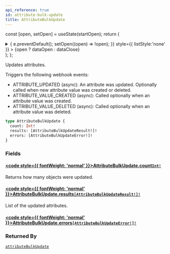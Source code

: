 ```yaml
---
api_reference: true
id: attribute-bulk-update
title: AttributeBulkUpdate
---
```






const [open, setOpen] = useState(startOpen);
return (
<details {...(open ? { open: true } : {})} className="details" style={{ border:'none', boxShadow:'none', background:'var(--ifm-background-color)' }}>
<summary
onClick={(e) => {
e.preventDefault();
setOpen((open) => !open);
}}
style={{ listStyle:'none' }} >
{open ? dataOpen : dataClose}
</summary>
{open && children}
</details>
);
};

Updates attributes.

Triggers the following webhook events:

- ATTRIBUTE_UPDATED (async): An attribute was updated. Optionally called when new attribute value was created or deleted.
- ATTRIBUTE_VALUE_CREATED (async): Called optionally when an attribute value was created.
- ATTRIBUTE_VALUE_DELETED (async): Called optionally when an attribute value was deleted.

```graphql
type AttributeBulkUpdate {
  count: Int!
  results: [AttributeBulkUpdateResult!]!
  errors: [AttributeBulkUpdateError!]!
}
```

### Fields

#### [<code style={{ fontWeight: 'normal' }}>AttributeBulkUpdate.<b>count</b></code>](#)<Bullet />[`Int!`](../../../api-reference/miscellaneous/scalars/int.mdx) <Badge class="badge badge--secondary" text="non-null"/> <Badge class="badge badge--secondary" text="scalar"/> <Badge class="badge badge--secondary" text="miscellaneous"/>

Returns how many objects were updated.

#### [<code style={{ fontWeight: 'normal' }}>AttributeBulkUpdate.<b>results</b></code>](#)<Bullet />[`[AttributeBulkUpdateResult!]!`](../../../api-reference/attributes/objects/attribute-bulk-update-result.mdx) <Badge class="badge badge--secondary" text="non-null"/> <Badge class="badge badge--secondary" text="object"/> <Badge class="badge badge--secondary" text="attributes"/>

List of the updated attributes.

#### [<code style={{ fontWeight: 'normal' }}>AttributeBulkUpdate.<b>errors</b></code>](#)<Bullet />[`[AttributeBulkUpdateError!]!`](../../../api-reference/attributes/objects/attribute-bulk-update-error.mdx) <Badge class="badge badge--secondary" text="non-null"/> <Badge class="badge badge--secondary" text="object"/> <Badge class="badge badge--secondary" text="attributes"/>

### Returned By

[`attributeBulkUpdate`](../../../api-reference/attributes/mutations/attribute-bulk-update.mdx) <Badge class="badge badge--secondary" text="mutation"/>
